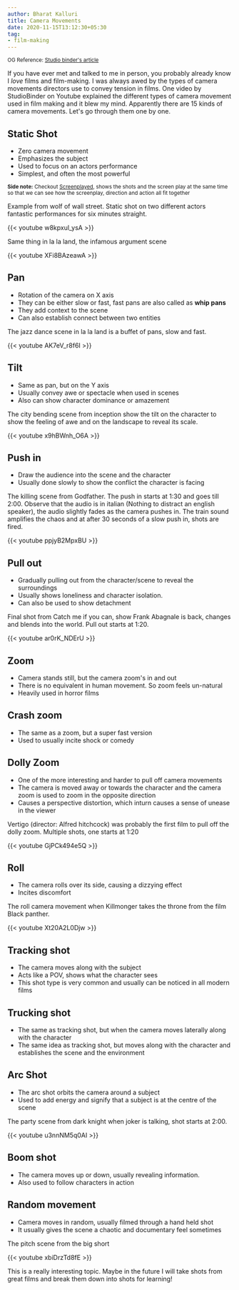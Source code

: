 ```yaml
---
author: Bharat Kalluri
title: Camera Movements
date: 2020-11-15T13:12:30+05:30
tag:
- film-making
---
```


<small>OG Reference: [Studio binder's article](https://www.studiobinder.com/blog/different-types-of-camera-movements-in-film/)</small>

If you have ever met and talked to me in person, you probably already know I *love* films and film-making. I was always awed by the types of
camera movements directors use to convey tension in films. One video by StudioBinder on Youtube explained the different types of camera movement
used in film making and it blew my mind. Apparently there are 15 kinds of camera movements. Let's go through them one by one.

## Static Shot
- Zero camera movement
- Emphasizes the subject
- Used to focus on an actors performance
- Simplest, and often the most powerful

<small>**Side note:** Checkout [Screenplayed](https://www.youtube.com/channel/UClIoUPKmfnTWxiNQVBszHBQ), shows the shots and the screen play at the same 
time so that we can see how the screenplay, direction and action all fit together</small>


Example from wolf of wall street. Static shot on two different actors fantastic performances for six minutes straight.

{{< youtube w8kpxul_ysA >}}

Same thing in la la land, the infamous argument scene

{{< youtube XFi8BAzeawA >}}

## Pan
- Rotation of the camera on X axis
- They can be either slow or fast, fast pans are also called as **whip pans**
- They add context to the scene
- Can also establish connect between two entities

The jazz dance scene in la la land is a buffet of pans, slow and fast.

{{< youtube AK7eV_r8f6I >}}

## Tilt
- Same as pan, but on the Y axis
- Usually convey awe or spectacle when used in scenes
- Also can show character dominance or amazement

The city bending scene from inception show the tilt on the character to show the feeling of awe and on the landscape to reveal its scale.

{{< youtube x9hBWnh_O6A >}}

## Push in
- Draw the audience into the scene and the character
- Usually done slowly to show the conflict the character is facing

The killing scene from Godfather. The push in starts at 1:30 and goes till 2:00. Observe that the audio is in italian (Nothing to distract an english speaker),
the audio slightly fades as the camera pushes in. The train sound amplifies the chaos and at after 30 seconds of a slow push in, shots are fired.

{{< youtube ppjyB2MpxBU >}}

## Pull out
- Gradually pulling out from the character/scene to reveal the surroundings
- Usually shows loneliness and character isolation.
- Can also be used to show detachment

Final shot from Catch me if you can, show Frank Abagnale is back, changes and blends into the world. Pull out starts at 1:20.

{{< youtube ar0rK_NDErU >}}

## Zoom
- Camera stands still, but the camera zoom's in and out
- There is no equivalent in human movement. So zoom feels un-natural
- Heavily used in horror films
  
## Crash zoom
- The same as a zoom, but a super fast version
- Used to usually incite shock or comedy

## Dolly Zoom
- One of the more interesting and harder to pull off camera movements
- The camera is moved away or towards the character and the camera zoom is used to zoom in the opposite direction
- Causes a perspective distortion, which inturn causes a sense of unease in the viewer

Vertigo (director: Alfred hitchcock) was probably the first film to pull off the dolly zoom. Multiple shots, one starts at 1:20

{{< youtube GjPCk494e5Q >}}

## Roll
- The camera rolls over its side, causing a dizzying effect
- Incites discomfort

The roll camera movement when Killmonger takes the throne from the film Black panther.

{{< youtube Xt20A2L0Djw >}}

## Tracking shot
- The camera moves along with the subject
- Acts like a POV, shows what the character sees
- This shot type is very common and usually can be noticed in all modern films


## Trucking shot
- The same as tracking shot, but when the camera moves laterally along with the character
- The same idea as tracking shot, but moves along with the character and establishes the scene and the environment

## Arc Shot
- The arc shot orbits the camera around a subject
- Used to add energy and signify that a subject is at the centre of the scene

The party scene from dark knight when joker is talking, shot starts at 2:00.

{{< youtube u3nnNM5q0AI >}}

## Boom shot
- The camera moves up or down, usually revealing information.
- Also used to follow characters in action

## Random movement
- Camera moves in random, usually filmed through a hand held shot
- It usually gives the scene a chaotic and documentary feel sometimes

The pitch scene from the big short

{{< youtube xbiDrzTd8fE >}}


This is a really interesting topic. Maybe in the future I will take shots from great films and break them down into shots for learning!

